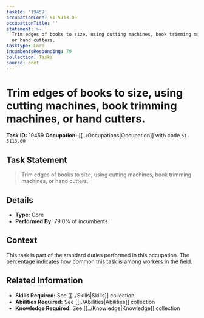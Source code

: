 ```yaml
---
taskId: '19459'
occupationCode: 51-5113.00
occupationTitle: ''
statement: >-
  Trim edges of books to size, using cutting machines, book trimming machines,
  or hand cutters.
taskType: Core
incumbentsResponding: 79
collection: Tasks
source: onet
---
```

# Trim edges of books to size, using cutting machines, book trimming machines, or hand cutters.

**Task ID:** 19459
**Occupation:** [[../Occupations|Occupation]] with code `51-5113.00`

## Task Statement

> Trim edges of books to size, using cutting machines, book trimming machines, or hand cutters.

## Details

- **Type:** Core
- **Performed By:** 79.0% of incumbents

## Context

This task is part of the standard duties performed in this occupation. The percentage indicates how common this task is among workers in the field.

## Related Information

- **Skills Required:** See [[../Skills|Skills]] collection
- **Abilities Required:** See [[../Abilities|Abilities]] collection
- **Knowledge Required:** See [[../Knowledge|Knowledge]] collection
